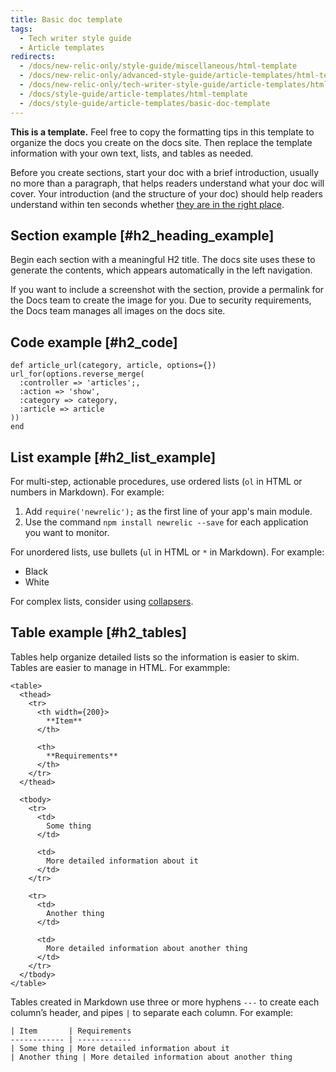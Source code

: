 ```yaml
---
title: Basic doc template
tags:
  - Tech writer style guide
  - Article templates
redirects:
  - /docs/new-relic-only/style-guide/miscellaneous/html-template
  - /docs/new-relic-only/advanced-style-guide/article-templates/html-template
  - /docs/new-relic-only/tech-writer-style-guide/article-templates/html-template
  - /docs/style-guide/article-templates/html-template
  - /docs/style-guide/article-templates/basic-doc-template
---
```


**This is a template.** Feel free to copy the formatting tips in this template to organize the docs you create on the docs site. Then replace the template information with your own text, lists, and tables as needed.

Before you create sections, start your doc with a brief introduction, usually no more than a paragraph, that helps readers understand what your doc will cover. Your introduction (and the structure of your doc) should help readers understand within ten seconds whether [they are in the right place](/docs/style-guide/writing-guidelines/five-questions-help-write-docs).

## Section example [#h2_heading_example]

Begin each section with a meaningful H2 title. The docs site uses these to generate the contents, which appears automatically in the left navigation.

If you want to include a screenshot with the section, provide a permalink for the Docs team to create the image for you. Due to security requirements, the Docs team manages all images on the docs site.

## Code example [#h2_code]

```
def article_url(category, article, options={})
url_for(options.reverse_merge(
  :controller => 'articles';,
  :action => 'show',
  :category => category,
  :article => article
))
end
```

## List example [#h2_list_example]

For multi-step, actionable procedures, use ordered lists (`ol` in HTML or numbers in Markdown). For example:

1. Add `require('newrelic');` as the first line of your app's main module.
2. Use the command `npm install newrelic --save` for each application you want to monitor.

For unordered lists, use bullets (`ul` in HTML or `*` in Markdown). For example:

* Black
* White

For complex lists, consider using [collapsers](/docs/style-guide/quick-reference/collapsers).

## Table example [#h2_tables]

Tables help organize detailed lists so the information is easier to skim. Tables are easier to manage in HTML. For exammple:

```
<table>
  <thead>
    <tr>
      <th width={200}>
        **Item**
      </th>

      <th>
        **Requirements**
      </th>
    </tr>
  </thead>

  <tbody>
    <tr>
      <td>
        Some thing
      </td>

      <td>
        More detailed information about it
      </td>
    </tr>

    <tr>
      <td>
        Another thing
      </td>

      <td>
        More detailed information about another thing
      </td>
    </tr>
  </tbody>
</table>
```

Tables created in Markdown use three or more hyphens `---` to create each column’s header, and pipes `|` to separate each column. For example:

```
| Item       | Requirements
------------ | ------------
| Some thing | More detailed information about it
| Another thing | More detailed information about another thing
```
